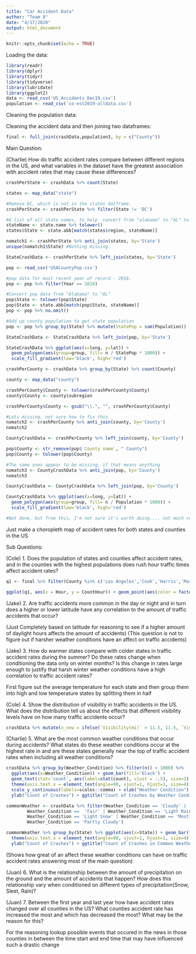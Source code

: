 ```yaml
---
title: "Car Accident Data"
author: "Team 8"
date: "4/17/2020"
output: html_document
---
```


```r
knitr::opts_chunk$set(echo = TRUE)
```

Loading the data:
```r
library(readr) 
library(dplyr)
library(tidyr)
library(tidyverse)
library(lubridate)
library(ggplot2)
data <- read_csv('US_Accidents_Dec19.csv')
population <- read_csv('co-est2019-alldata.csv')
```
Cleaning the population data:

Cleaning the accident data and then joining two dataframes:
```r
final <- full_join(crashData,population3, by = c("County"))
```

Main Question: 

(Charlie) How do traffic accident rates compare between different regions in the US, and what variables in the dataset have the greatest association with accident rates that may cause these differences?

```r
crashPerState <- crashData %>% count(State)

states <- map_data("state")

#Remove DC, which is not in the states datframe.
crashPerState <- crashPerState %>% filter(State != 'DC')

#A list of all state names, to help  convert from "alabama" to "AL" to match crashData format.
stateName <- state.name %>% tolower()
states$State <- state.abb[match(states$region, stateName)]

nomatch1 <- crashPerState %>% anti_join(states, by='State')
unique(nomatch1$State) #Nothing missing.

StateCrashData <- crashPerState %>% left_join(states, by='State')

pop <- read_csv('USACountyPop.csv')

#pop data for most recent year of record - 2018.
pop <- pop %>% filter(Year == 2018)

#Convert pop data from "Alabama" to "AL"
pop$State <- tolower(pop$State)
pop$State <- state.abb[match(pop$State, stateName)]
pop <- pop %>% na.omit()

#Add up county population to get state population
pop <- pop %>% group_by(State) %>% mutate(StatePop = sum(Population))

StateCrashData <- StateCrashData %>% left_join(pop, by='State')

StateCrashData %>% ggplot(aes(x=long, y=lat)) + 
  geom_polygon(aes(group=group, fill= n / StatePop * 1000)) + 
  scale_fill_gradient(low='black', high='red')

```

```r
crashPerCounty <- crashData %>% group_by(State) %>% count(County)

county <- map_data("county")

crashPerCounty$County <- tolower(crashPerCounty$County)
county$County <- county$subregion

crashPerCounty$County <- gsub("\\.", "", crashPerCounty$County)

#Lots missing, not sure how to fix this
nomatch2 <- crashPerCounty %>% anti_join(county, by='County')
nomatch2

CountyCrashData <- crashPerCounty %>% left_join(county, by='County')

pop$County <- str_remove(pop$`County name`, " County")
pop$County <- tolower(pop$County)

#The same ones appear to be missing, if that means anything
nomatch3 <- CountyCrashData %>% anti_join(pop, by='County')
nomatch3

CountyCrashData <- CountyCrashData %>% left_join(pop, by='County')

CountyCrashData %>% ggplot(aes(x=long, y=lat)) + 
  geom_polygon(aes(group=group, fill= n / Population * 1000)) + 
  scale_fill_gradient(low='black', high='red')

#Not done, but from this, I'm not sure it's worth doing.... not much red at all
```

Just make a choropleth map of accident rates for both states and counties in the US

Sub Questions:

(Cole) 1. Does the population of states and counties affect accident rates, and in the counties with the highest populations does rush hour traffic times affect accident rates?
 
```r
q1 <- final %>% filter(County %in% c('Los Angeles','Cook','Harris','Maricopa','San Diego')) %>% group_by(Hour,County) %>% mutate(CountHour = n())

ggplot(q1, aes(x = Hour, y = CountHour)) + geom_point(aes(color = factor(County))) + scale_y_continuous(breaks = seq(0, 6000, 1000),labels = function(x) format(x, scientific = FALSE)) + scale_x_continuous(breaks = seq(0, 23, 1)) + labs(title="Highest Populated County Accident Rates", x="Hour of Day", y="Number of Accidents",color="County")
```

(Jake) 2. Are traffic accidents more common in the day or night and in turn does a higher or lower latitude have any correlation to the amount of traffic accidents that occur?

(Just Completely based on latitude for reasoning to see if a higher amount of daylight hours affects the amount of accidents)
(This question is not to figure out if harsher weather conditions have an affect on traffic accidents)


(Jake) 3. How do warmer states compare with colder states in traffic accident rates during the summer? Do these rates change when conditioning the data only on winter months? Is this change in rates large enough to justify that harsh winter weather conditions have a high correlation to traffic accident rates?

First figure out the average temperature for each state and then group them into high and low temperature states by splitting them in half

(Cole) 4. Show the distribution of visibility in traffic accidents in the US. What does the distribution tell us about the effects that different visibility levels have on how many traffic accidents occur?

```r
crashData %>% mutate(x_new = ifelse(`Visibility(mi)` > 11.5, 11.5, `Visibility(mi)`)) %>% ggplot(aes(x_new)) + geom_histogram(binwidth = 1, col = "black", fill = "cornflowerblue") + scale_y_continuous(breaks = seq(0, 600000, 100000),labels = function(x) format(x, scientific = FALSE)) + scale_x_continuous(breaks = seq(0, 11, 1)) + labs(title="Distribution of Visibility in Traffic Accidents in the US",x="Visibility in Miles",y="Number of Accidents")
```

(Charlie) 5. What are the most common weather conditions that occur during accidents? What states do these weather conditions occur at the highest rate in and are these states generally near the top of traffic accident rates when including all weather conditions?

```r
crashData %>% group_by(Weather_Condition) %>% filter(n() > 1000) %>%
  ggplot(aes(x=Weather_Condition)) + geom_bar(fill='black') + 
  geom_text(stat='count', aes(label=stat(count), vjust = -.5), size=2) + 
  theme(axis.text.x = element_text(angle=90, vjust=1, hjust=1, size=4)) + 
  scale_y_continuous(labels=scales::comma) + xlab("Weather Condition") + 
  ylab("Count of Crashes") + ggtitle("Count of Crashes by Weather Condition")
```

```r
commonWeather <- crashData %>% filter(Weather_Condition == 'Cloudy' |
        Weather_Condition ==  'Fair' | Weather_Condition == 'Light Rain' | 
        Weather_Condition == 'Light Snow' | Weather_Condition == 'Mostly Cloudy' |
        Weather_Condition == 'Partly Cloudy')

commonWeather %>% group_by(State) %>% ggplot(aes(x=State)) + geom_bar(fill='black') + 
  theme(axis.text.x = element_text(angle=90, vjust=1, hjust=1, size=4)) + 
  ylab("Count of Crashes") + ggtitle("Count of Crashes in Common Weather Conditions by State")
```

(Shows how great of an affect these weather conditions can have on traffic accident rates answering most of the main question)

(Juan) 6. What is the relationship between the amount of precipitation on the ground and the amount of accidents that happen? How does this relationship vary when conditioned on different types of precipitation(Snow, Sleet, Rain)?


(Juan) 7. Between the first year and last year how have accident rates changed over all counties in the US? What counties accident rate has increased the most and which has decreased the most? What may be the reason for this?

For the reasoning lookup possible events that occured in the news in those counties in between the time start and end time that may have influenced such a drastic change











